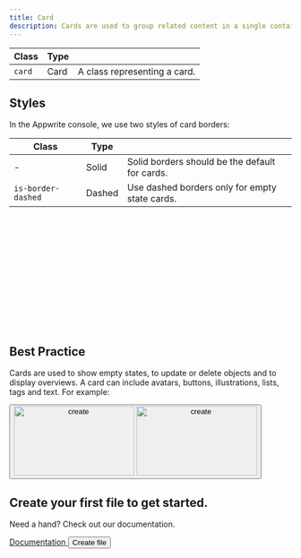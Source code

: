 ```yaml
---
title: Card
description: Cards are used to group related content in a single container. This can include text, images, lists, buttons, and other elements.
---
```


| Class  | Type |                             |
| ------ | ---- | --------------------------- |
| `card` | Card | A class representing a card. |

## Styles

In the Appwrite console, we use two styles of card borders:

| Class              | Type   |                                                         |
| ------------------ | ------ | ------------------------------------------------------- |
| -                  | Solid  | Solid borders should be the default for cards.           |
| `is-border-dashed` | Dashed | Use dashed borders only for empty state cards.           |

<Preview center>
  <article class="card" style="width: 300px; height: 100px;"></article>
  <article
    class="card is-border-dashed"
    style="width: 300px; height: 100px;"
  ></article>
</Preview>

## Best Practice

Cards are used to show empty states, to update or delete objects and to display overviews. A card can include avatars, buttons, illustrations, lists, tags and text. For example:

<Showcase>
  <article class="card u-grid u-cross-center u-min-width-100-percent u-flex-shrink-0 common-section">
    <div class="u-flex u-flex-vertical u-cross-center u-gap-24">
      <button type="button" aria-label="create {target}">
        <img
          class="u-only-light"
          src="/empty-light.svg"
          alt="create"
          aria-hidden="true"
          height="124"
          width="215"
        />
        <img
          class="u-only-dark"
          src="/empty-dark.svg"
          alt="create"
          aria-hidden="true"
          height="124"
          width="215"
        />
      </button>
      <div class="u-text-center">
        <h2 class="heading-level-7 u-trim-1">
          Create your first file to get started.
        </h2>
        <p class="body-text-2 u-margin-block-start-4">
          Need a hand? Check out our documentation.
        </p>
      </div>
      <div class="u-flex u-gap-16 u-main-center">
        <a
          disabled="false"
          href="https://appwrite.io/docs/storage#createFile"
          target="_blank"
          rel="noopener noreferrer"
          class="button is-text"
          aria-label="create {target}"
        >
          <span class="text">Documentation</span>
        </a>
        <button class="button is-secondary" type="button">
          <span class="text">Create file</span>
        </button>
      </div>
    </div>
  </article>
</Showcase>
